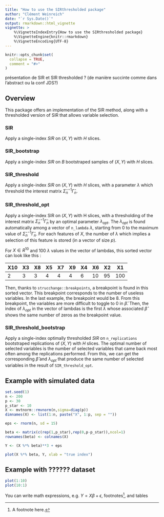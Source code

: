 ```yaml
---
title: "How to use the SIRthresholded package"
author: "Clément Weinreich"
date: "`r Sys.Date()`"
output: rmarkdown::html_vignette
vignette: >
    %\VignetteIndexEntry{How to use the SIRthresholded package}
    %\VignetteEngine{knitr::rmarkdown}
    %\VignetteEncoding{UTF-8}
---
```


```r
knitr::opts_chunk$set(
  collapse = TRUE,
  comment = "#>"
)
```

présentation de SIR et SIR thresholded ? (de manière succinte comme dans l'abstract ou la conf JDS?)

## Overview

This package offers an implementation of the SIR method, along with a thresholded version of SIR that allows variable selection. 

### SIR

Apply a single-index $SIR$ on $(X,Y)$ with $H$ slices.

### SIR_bootstrap 

Apply a single-index $SIR$ on $B$ bootstraped samples of $(X,Y)$ with $H$ slices.

### SIR_threshold

Apply a single-index $SIR$ on $(X,Y)$ with $H$ slices, with a parameter $\lambda$ which threshold the interest matrix $\widehat{\Sigma}_n^{-1}\widehat{\Gamma}_n$.

### SIR_threshold_opt

Apply a single-index SIR on $(X,Y)$ with H slices, with a thresholding of the interest matrix $\widehat{\Sigma}_n^{-1}\widehat{\Gamma}_n$ by an optimal parameter $\lambda_{opt}$. The $\lambda_{opt}$ is found automatically among a vector of `n_lambda` $\lambda$, starting from 0 to the maximum value of $\widehat{\Sigma}_n^{-1}\widehat{\Gamma}_n$. For each features of $X$, the number of $\lambda$ which implies a selection of this feature is stored (in a vector of size $p$). 

For $X \in R^{10}$ and 100 $\lambda$ values in the vector of lambdas, this sorted vector can look like this :

| X10 | X3 | X8 | X5 | X7 | X9 | X4 | X6 | X2 | X1  |
|-----|----|----|----|----|----|----|----|----|-----|
| 2   | 3  | 3  | 4  | 4  | 4  | 6  | 10 | 95 | 100 |

Then, thanks to `strucchange::breakpoints`, a breakpoint is found in this sorted vector. This breakpoint corresponds to the number of useless variables. In the last example, the breakpoint would be 8. From this breakpoint, the variables are more difficult to toggle to $0$ in $\hat{\beta}$. Then, the index of $\lambda_{opt}$ in the vector of lambdas is the first $\lambda$ whose associated $\hat{\beta}$ shows the same number of zeros as the breakpoint value.

### SIR_threshold_bootstrap

Apply a single-index optimally thresholded $SIR$ on `n_replications` bootstraped replications of $(X,Y)$ with $H$ slices. The optimal number of selected variables is the number of selected variables that came back most often among the replications performed. From this, we can get the corresponding $\hat{\beta}$ and $\lambda_{opt}$ that produce the same number of selected variables in the result of `SIR_threshold_opt`.

## Example with simulated data

```r
set.seed(1)
n <- 200
p <- 30
p_star <- 10
X <- mvtnorm::rmvnorm(n,sigma=diag(p))
dimnames(X) <- list(1:n, paste("X", 1:p, sep = ""))

eps <- rnorm(n, sd = 15)

beta <- matrix(c(rep(1,p_star),rep(0,p-p_star)),ncol=1)
rownames(beta) <- colnames(X)

Y <- (X %*% beta)**3 + eps

plot(X %*% beta, Y, xlab = "true index")
```

## Example with ?????? dataset

```r
plot(1:10)
plot(10:1)
```


You can write math expressions, e.g. $Y = X\beta + \epsilon$, footnotes^[A footnote here.], and tables
